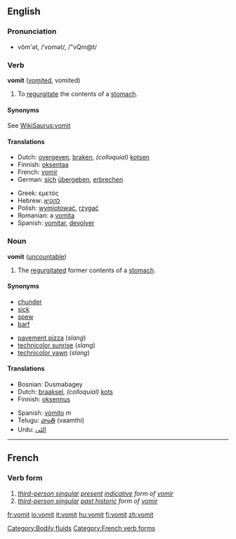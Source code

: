 ==English==

===Pronunciation===
*vŏm'ət, /ˈvɒmət/, /"vQm@t/

===Verb===
'''vomit''' ([[vomited]], vomited)
{{wikipedia}}
#To [[regurgitate]] the contents of a [[stomach]].

====Synonyms====
See [[WikiSaurus:vomit]]

====Translations====
{{top}}
*Dutch: [[overgeven]], [[braken]], ''(colloquial)'' [[kotsen]]
*Finnish: [[oksentaa]]
*French: [[vomir]]
*German: [[sich]] [[übergeben]], [[erbrechen]]
{{mid}}
*Greek: εμετός
*Hebrew: [[להקיא]]
*Polish: [[wymiotować]], [[rzygać]]
*Romanian: a [[vomita]]
*Spanish: [[vomitar]], [[devolver]]
{{bottom}}

===Noun===
'''vomit''' ([[uncountable]])

#The [[regurgitate]]d former contents of a [[stomach]].

====Synonyms====
*[[chunder]]
*[[sick]]
*[[spew]]
*[[barf]]

*[[pavement pizza]] (''slang'')
*[[technicolor sunrise]] (''slang'')
*[[technicolor yawn]] (''slang'')

====Translations====
{{top}}
*Bosnian: Dusmabagey
*Dutch: [[braaksel]], ''(colloquial)'' [[kots]]
*Finnish: [[oksennus]]
{{mid}}
*Spanish: [[vómito]] ''m''
*Telugu: [[వాంతి]] (vaamthi)
*Urdu: [[الٹى]]
{{bottom}}

[[Category:Bodily fluids]]

----
==French==

===Verb form===
'''{{PAGENAME}}'''
# ''[[third-person singular]] [[present]] [[indicative]] form of [[vomir]]''
# ''[[third-person singular]] [[past historic]] form of [[vomitr#French|vomir]]''

[[Category:French verb forms]]

[[fr:vomit]]
[[io:vomit]]
[[it:vomit]]
[[hu:vomit]]
[[fi:vomit]]
[[zh:vomit]]